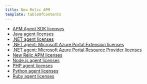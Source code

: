 ```yaml
---
title: New Relic APM
template: tableOfContents
---
```


* [APM Agent SDK licenses](/docs/licenses/product-or-service-licenses/new-relic-apm/apm-agent-sdk-licenses)
* [Java agent licenses](/docs/licenses/product-or-service-licenses/new-relic-apm/java-agent-licenses)
* [.NET agent licenses](/docs/licenses/product-or-service-licenses/new-relic-apm/net-agent-licenses)
* [.NET agent: Microsoft Azure Portal Extension licenses](/docs/licenses/product-or-service-licenses/new-relic-apm/net-agent-microsoft-azure-portal-extension-licenses)
* [.NET agent: Microsoft Azure Portal Resource Provider licenses](/docs/licenses/product-or-service-licenses/new-relic-apm/net-agent-microsoft-azure-portal-resource-provider-licenses)
* [New Relic APM licenses](/docs/licenses/product-or-service-licenses/new-relic-apm/new-relic-apm-licenses)
* [Node.js agent licenses](/docs/licenses/product-or-service-licenses/new-relic-apm/nodejs-agent-licenses)
* [PHP agent licenses](/docs/licenses/product-or-service-licenses/new-relic-apm/php-agent-licenses)
* [Python agent licenses](/docs/licenses/product-or-service-licenses/new-relic-apm/python-agent-licenses)
* [Ruby agent licenses](/docs/licenses/product-or-service-licenses/new-relic-apm/ruby-agent-licenses)
